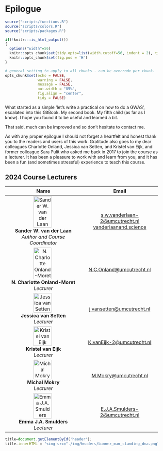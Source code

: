 # Epilogue {#epilogue}
<!-- ![](./img/_headers/banner_man_standing_dna.png){width=100%} -->
```r
source("scripts/functions.R")
source("scripts/colors.R")
source("scripts/packages.R")
```

```r
if(!knitr:::is_html_output())
{
  options("width"=56)
  knitr::opts_chunk$set(tidy.opts=list(width.cutoff=56, indent = 2), tidy = TRUE)
  knitr::opts_chunk$set(fig.pos = 'H')
}
```

```r
# general setting to apply to all chunks - can be overrode per chunk.
opts_chunk$set(echo = FALSE, 
               warning = FALSE, 
               message = FALSE, 
               out.width = "85%", 
               fig.align = "center", 
               tidy = FALSE)
```
What started as a simple 'let's write a practical on how to do a GWAS', escalated into this GitBook. My second book. My fifth child (as far as I know). I hope you found it to be useful and learned a bit. 

That said, much can be improved and so don't hesitate to contact me. 

As with any proper epilogue I should not forget a heartfelt and honest thank you to the readers and users of this work. Gratitude also goes to my dear colleagues Charlotte Onland, Jessica van Setten, and Kristel van Eijk, and former colleague Sara Pulit who asked me back in 2017 to join the course as a lecturer. It has been a pleasure to work with and learn from you, and it has been a fun (and sometimes stressful) experience to teach this course. 

## 2024 Course Lecturers


| **Name**          | **Email**         |
|:-----------------:|:-----------------:|
| <img src="./img/team/sander_vander_laan.png" alt="Sander W. van der Laan" width=50% height=50% style="float: center; margin-right: 5px;" /></br>**Sander W. van der Laan**</br>*Author and Course Coordinator* | [s.w.vanderlaan-2@umcutrecht.nl](mailto:s.w.vanderlaan-2@umcutrecht.nl)</br>[vanderlaanand.science](https://vanderlaanand.science)  |
| <img src="./img/team/charlotte_onland_v2.png" alt="N. Charlotte Onland-Moret" width=50% height=50% style="float: center; margin-right: 5px;" /></br>**N. Charlotte Onland-Moret**</br>*Lecturer* | [N.C.Onland@umcutrecht.nl](mailto:N.C.Onland@umcutrecht.nl)  |
| <img src="./img/team/jessica_van_setten.png" alt="Jessica van Setten" width=50% height=50% style="float: center; margin-right: 5px;" /></br>**Jessica van Setten**</br>*Lecturer* | [j.vansetten@umcutrecht.nl](mailto:j.vansetten@umcutrecht.nl)  |
| <img src="./img/team/kristel_van_eijk.png" alt="Kristel van Eijk" width=50% height=50% style="float: center; margin-right: 5px;" /></br>**Kristel van Eijk**</br>*Lecturer* | [K.vanEijk-2@umcutrecht.nl](mailto:K.vanEijk-2@umcutrecht.nl)  |
| <img src="./img/team/michal_mokry.png" alt="Michal Mokry" width=50% height=50% style="float: center; margin-right: 5px;" /></br>**Michal Mokry**</br>*Lecturer* | [M.Mokry@umcutrecht.nl](mailto:M.Mokry@umcutrecht.nl)  |
| <img src="./img/team/emma_smulders.png" alt="Emma J.A. Smulders" width=50% height=50% style="float: center; margin-right: 5px;" /></br>**Emma J.A. Smulders**</br>*Lecturer* | [E.J.A.Smulders-2@umcutrecht.nl](mailto:E.J.A.Smulders-2@umcutrecht.nl)  |


<!-- lecturers througout the years -->

<!-- Ever since tag team -->

<!-- family -->

```js
title=document.getElementById('header');
title.innerHTML = '<img src="./img/headers/banner_man_standing_dna.png" alt="Epilogue">' + title.innerHTML
```
